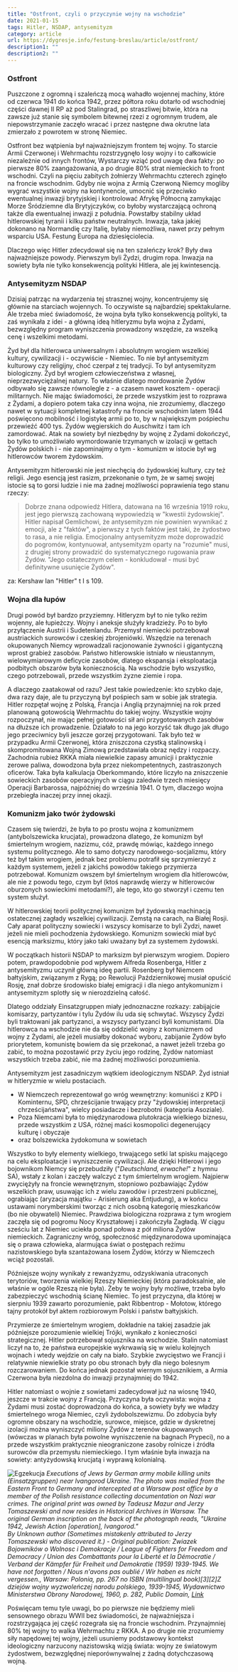 ```yaml
---
title: "Ostfront, czyli o przyczynie wojny na wschodzie"
date: 2021-01-15
tags: Hitler, NSDAP, antysemityzm
category: article
url: https://dygresje.info/festung-breslau/article/ostfront/
description1: ""
description2: ""
---
```


<ArmiaNiemiecka />

### Ostfront

Puszczone z ogromną i szaleńczą mocą wahadło wojennej machiny, które od czerwca 1941 do końca 1942, przez półtora roku dotarło od wschodniej części dawnej II RP aż pod Stalingrad, po straszliwej bitwie, która na zawsze już stanie się symbolem bitewnej rzezi z ogromnym trudem, ale niepowstrzymanie zaczęło wracać i przez następne dwa okrutne lata zmierzało z powrotem w stronę Niemiec.

Ostfront bez wątpienia był najważniejszym frontem tej wojny. To starcie Armii Czerwonej i Wehrmachtu rozstrzygnęło losy wojny i to całkowicie niezależnie od innych frontów, Wystarczy wziąć pod uwagę dwa fakty: po pierwsze 80% zaangażowania, a po drugie 80% strat niemieckich to front wschodni. Czyli na pięciu zabitych żołnierzy Wehrmachtu czterech zginęło na froncie wschodnim. Gdyby nie wojna z Armią Czerwoną Niemcy mogliby wygrać wszystkie wojny na kontynencie, umocnić się przeciwko ewentualnej inwazji brytyjskiej i kontrolować Afrykę Północną zamykając Morze Śródziemne dla Brytyjczyków, co byłoby wystarczającą ochroną także dla ewentualnej inwazji z południa. Powstałby stabilny układ hitlerowskiej tyranii i kilku państw neutralnych. Inwazja, taka jakiej dokonano na Normandię czy Italię, byłaby niemożliwa, nawet przy pełnym wsparciu USA. Festung Europa na dziesięciolecia.

Dlaczego więc Hitler zdecydował się na ten szaleńczy krok? Były dwa najważniejsze powody. Pierwszym byli Żydzi, drugim ropa. Inwazja na sowiety była nie tylko konsekwencją polityki Hitlera, ale jej kwintesencją.

### Antysemityzm NSDAP

Dzisiaj patrząc na wydarzenia tej strasznej wojny, koncentrujemy się głównie na starciach wojennych. To oczywiste są najbardziej spektakularne. Ale trzeba mieć świadomość, że wojna była tylko konsekwencją polityki, ta zaś wynikała z idei - a główną ideą hitleryzmu była wojna z Żydami, bezwzględny program wyniszczenia prowadzony wszędzie, za wszelką cenę i wszelkimi metodami.

Żyd był dla hitlerowca uniwersalnym i absolutnym wrogiem wszelkiej kultury, cywilizacji i - oczywiście - Niemiec. To nie był antysemityzm kulturowy czy religijny, choć czerpał z tej tradycji. To był antysemityzm biologiczny. Żyd był wrogiem człowieczeństwa z własnej, nieprzezwyciężalnej natury. To właśnie dlatego mordowanie Żydów odbywało się zawsze równolegle z - a czasem nawet kosztem - operacji militarnych. Nie mając świadomości, że przede wszystkim jest to rozprawa z Żydami, a dopiero potem taka czy inna wojna, nie zrozumiemy, dlaczego nawet w sytuacji kompletnej katastrofy na froncie wschodnim latem 1944 poświęcono mobilność i logistykę armii po to, by w największym pośpiechu przewieźć 400 tys. Żydów węgierskich do Auschwitz i tam ich zamordować. Atak na sowiety był niezbędny by wojnę z Żydami dokończyć, bo tylko to umożliwiało wymordowanie trzymanych w izolacji w gettach Żydów polskich i - nie zapominajmy o tym - komunizm w istocie był wg hitlerowców tworem żydowskim.

Antysemityzm hitlerowski nie jest niechęcią do żydowskiej kultury, czy też religii. Jego esencją jest rasizm, przekonanie o tym, że w samej swojej istocie są to gorsi ludzie i nie ma żadnej możliwości poprawienia tego stanu rzeczy:
> Dobrze znana odpowiedż Hitlera, datowana na 16 września 1919 roku, jest jego pierwszą zachowaną wypowiedzią w "kwestii żydowskiej". Hitler napisał Gemlichowi, że antysemityzm nie powinien wywnikać z emocji, ale z "faktów", a pierwszy z tych faktów jest taki, że żydostwo to rasa, a nie religia. Emocjonalny antysemityzm może doprowadzić do pogromów, kontynuował, antysemityzm oparty na "rozumie" musi, z drugiej strony prowadzić do systematycznego rugowania praw Żydów. "Jego ostatecznym celem - konkludował - musi być definitywne usunięcie Żydów".

za: Kershaw Ian "Hitler" t I s 109.

### Wojna dla łupów

Drugi powód był bardzo przyziemny. Hitleryzm był to nie tylko reżim wojenny, ale łupieżczy. Wojny i aneksje służyły kradzieży. Po to było przyłączenie Austrii i Sudetenlandu. Przemysł niemiecki potrzebował austriackich surowców i czeskiej zbrojeniówki. Wszędzie na terenach okupowanych Niemcy wprowadzali racjonowanie żywności i gigantyczną wprost grabież zasobów. Państwo hitlerowskie istniało w nieustannym, wielowymiarowym deficycie zasobów, dlatego ekspansja i eksploatacja podbitych obszarów była koniecznością. Na wschodzie było wszystko, czego potrzebowali, przede wszystkim żyzne ziemie i ropa.

A dlaczego zaatakował od razu? Jest takie powiedzenie: kto szybko daje, dwa razy daje, ale tu przyczyną był pośpiech sam w sobie jak strategia. Hitler rozpętał wojnę z Polską, Francja i Anglią przynajmniej na rok przed planowaną gotowością Wehrmachtu do takiej wojny. Wszystkie wojny rozpoczynał, nie mając pełnej gotowości sił ani przygotowanych zasobów na dłuższe ich prowadzenie. Działało to na jego korzyść tak długo jak długo jego przeciwnicy byli jeszcze gorzej przygotowani. Tak było też w przypadku Armii Czerwonej, która zniszczona czystką stalinowską i skompromitowana Wojną Zimową przedstawiała obraz nędzy i rozpaczy. Zachodnia rubież RKKA miała niewielkie zapasy amunicji i praktycznie zerowe paliwa, dowodzona była przez niekompetentnych, zastraszonych oficerów. Taka była kalkulacja Oberkommando, które liczyło na zniszczenie sowieckich zasobów operacyjnych w ciągu zaledwie trzech miesięcy Operacji Barbarossa, najpóźniej do września 1941. O tym, dlaczego wojna przebiegła inaczej przy innej okazji.

### Komunizm jako twór żydowski

Czasem się twierdzi, że była to po prostu wojna z komunizmem (antybolszewicka krucjata), prowadzona dlatego, że komunizm był śmiertelnym wrogiem, nazizmu, cóż, prawdę mówiąc, każdego innego systemu politycznego. Ale to samo dotyczy narodowego-socjalizmu, który też był takim wrogiem, jednak bez problemu potrafił się sprzymierzyć z każdym systemem, jeżeli z jakichś powodów takiego przymierza potrzebował. Komunizm owszem był śmiertelnym wrogiem dla hitlerowców, ale nie z powodu tego, czym był (ktoś naprawdę wierzy w hitlerowców oburzonych sowieckimi metodami?), ale tego, kto go stworzył i czemu ten system służył.

W hitlerowskiej teorii politycznej komunizm był żydowską machinacją ostatecznej zagłady wszelkiej cywilizacji. Zemstą na carach, na Białej Rosji. Cały aparat polityczny sowiecki i wszyscy komisarze to byli Żydzi, nawet jeżeli nie mieli pochodzenia żydowskiego. Komunizm sowiecki miał być esencją marksizmu, który jako taki uważany był za systemem żydowski.

W początkach historii NSDAP to marksizm był pierwszym wrogiem. Dopiero potem, prawdopodobnie pod wpływem Alfreda Rosenberga, Hitler z antysemityzmu uczynił główną ideę partii. Rosenberg był Niemcem bałtyjskim, związanym z Rygą; po Rewolucji Październikowej musiał opuścić Rosję, znał dobrze środowisko białej emigracji i dla niego antykomunizm i antysemityzm splotły się w nierozdzielną całość.

Dlatego oddziały Einsatzgruppen miały jednoznaczne rozkazy: zabijajcie komisarzy, partyzantów i tylu Żydów ilu uda się schwytać. Wszyscy Żydzi byli traktowani jak partyzanci, a wszyscy partyzanci byli komunistami. Dla hitlerowca na wschodzie nie da się oddzielić wojny z komunizmem od wojny z Żydami, ale jeżeli musiałby dokonać wyboru, zabijanie Żydów było priorytetem, komunistę bowiem da się przekonać, a nawet jeżeli trzeba go zabić, to można pozostawić przy życiu jego rodzinę, Żydów natomiast wszystkich trzeba zabić, nie ma żadnej możliwości porozumienia.

Antysemityzm jest zasadniczym wątkiem ideologicznym NSDAP. Żyd istniał w hitleryzmie w wielu postaciach.

- W Niemczech reprezentował go wróg wewnętrzny: komuniści z KPD i Kominternu, SPD, chrześcijanie trwający przy "żydowskiej interpretacji chrześcijaństwa", wielcy posiadacze i bezrobotni (kategoria Asoziale).
- Poza Niemcami była to międzynarodowa plutokracja wielkiego biznesu, przede wszystkim z USA, różnej maści kosmopolici degenerujący kulturę i obyczaje
- oraz bolszewicka żydokomuna w sowietach

Wszystko to były elementy wielkiego, trwającego setki lat spisku mającego na celu eksploatacje i wyniszczenie cywilizacji. Ale dzięki Hitlerowi i jego bojownikom Niemcy się przebudziły ("*Deutschland, erwache!*" z hymnu SA), wstały z kolan i zaczęły walczyć z tym śmiertelnym wrogiem. Najpierw zwyciężyły na froncie wewnętrznym, stopniowo pozbawiając Żydów wszelkich praw, usuwając ich z wielu zawodów i przestrzeni publicznej, ograbiając (aryzacja majątku - Arisierung aka Entjudung), a w końcu ustawami norymberskimi tworząc z nich osobną kategorię mieszkańców (bo nie obywateli) Niemiec. Prawdziwa biologiczna rozprawa z tym wrogiem zaczęła się od pogromu Nocy Kryształowej i zakończyła Zagładą. W ciągu sześciu lat z Niemiec uciekła ponad połowa z pół miliona Żydów niemieckich. Zagraniczny wróg, społeczność międzynarodowa upominająca się o prawa człowieka, alarmująca świat o postępach reżimu nazistowskiego była szantażowana losem Żydów, którzy w Niemczech wciąż pozostali.

Późniejsze wojny wynikały z rewanżyzmu, odzyskiwania utraconych terytoriów, tworzenia wielkiej Rzeszy Niemieckiej (która paradoksalnie, ale właśnie w ogóle Rzeszą nie była). Żeby te wojny były możliwe, trzeba było zabezpieczyć wschodnią ścianę Niemiec. To jest przyczyna, dla której w sierpniu 1939 zawarto porozumienie, pakt Ribbentrop - Mołotow, którego tajny protokół był aktem rozbiorowym Polski i państw bałtyjskich.

Przymierze ze śmiertelnym wrogiem, dokładnie na takiej zasadzie jak późniejsze porozumienie wielkiej Trójki, wynikało z konieczności strategicznej. Hitler potrzebował sojusznika na wschodzie. Stalin natomiast liczył na to, że państwa europejskie wykrwawią się w wielu kolejnych wojnach i wtedy wejdzie on cały na biało. Szybkie zwycięstwo we Francji i relatywnie niewielkie straty po obu stronach były dla niego bolesnym rozczarowaniem. Do końca jednak pozostał wiernym sojusznikiem, a Armia Czerwona była niezdolna do inwazji przynajmniej do 1942.

Hitler natomiast o wojnie z sowietami zadecydował już na wiosnę 1940, jeszcze w trakcie wojny z Francją. Przyczyna była oczywista: wojna z Żydami musi zostać doprowadzona do końca, a sowiety były we władzy śmiertelnego wroga Niemiec, czyli żydobolszewizmu. Do zdobycia były ogromne obszary na wschodzie, surowce, miejsce, gdzie w dyskretnej izolacji można wyniszczyć miliony Żydów z terenów okupowanych (wówczas w planach była powolne wyniszczenie na bagnach Prypeci), no a przede wszystkim praktycznie nieograniczone zasoby rolnicze i źródła surowców dla przemysłu niemieckiego. I tym właśnie była inwazja na sowiety: antyżydowską krucjatą i wyprawą kolonialną.

![Egzekucja](../fbimages/Einsatzgruppen_murder_Jews_in_Ivanhorod,_Ukraine,_1942_(cropped).jpg)
*Executions of Jews by German army mobile killing units (Einsatzgruppen) near Ivangorod Ukraine. The photo was mailed from the Eastern Front to Germany and intercepted at a Warsaw post office by a member of the Polish resistance collecting documentation on Nazi war crimes. The original print was owned by Tadeusz Mazur and Jerzy Tomaszewski and now resides in Historical Archives in Warsaw. The original German inscription on the back of the photograph reads, "Ukraine 1942, Jewish Action [operation], Ivangorod."<br />
By Unknown author (Sometimes mistakenly attributed to Jerzy Tomaszewski who discovered it.) - Original publication: Zwiazek Bojowników o Wolnosc i Demokracje / League of Fighters for Freedom and Democracy / Union des Combattants pour la Liberté et la Démocratie / Verband der Kämpfer für Freiheit und Demokratie (1959) 1939-1945. We have not forgotten / Nous n&#039;avons pas oublié / Wir haben es nicht vergessen., Warsaw: Polonia, pp. 267 no ISBN (multilingual book)[3][2]Z dziejów wojny wyzwoleńczej narodu polskiego, 1939-1945, Wydawnictwo Ministerstwa Obrony Narodowej, 1960, p. 282, Public Domain, [Link](https://commons.wikimedia.org/w/index.php?curid=73179598)*

Poświęcam temu tyle uwagi, bo po pierwsze nie będziemy mieli sensownego obrazu WWII bez świadomości, że najważniejsza i rozstrzygająca jej część rozegrała się na froncie wschodnim. Przynajmniej 80% tej wojny to walka Wehrmachtu z RKKA. A po drugie nie zrozumiemy siły napędowej tej wojny, jeżeli usuniemy podstawowy kontekst ideologiczny narzucony nazistowską wizją świata: wojny ze światowym żydostwem, bezwzględnej nieporównywalnej z żadną dotychczasową wojną.
